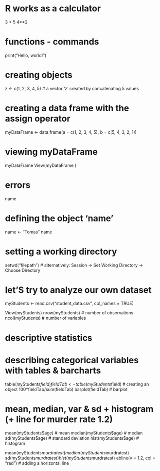 # R works as a calculator
3 + 5
4**2

# functions - commands
print("Hello, world!")

# creating objects
z <- c(1, 2, 3, 4, 5) # a vector 'z' created by concatenating 5 values

# creating a data frame with the assign operator
myDataFrame <- data.frame(a = c(1, 2, 3, 4, 5), b = c(5, 4, 3, 2, 1))

# viewing myDataFrame 
myDataFrame 
View(myDataFrame )

# errors
name

# defining the object 'name'
name <- "Tomas"
name

# setting a working directory
setwd("filepath")
# alternatively: Session -> Set Working Directory -> Choose Directory

# let'S try to analyze our own dataset
myStudents <- read.csv("student_data.csv", col_names = TRUE)

View(myStudents)
nrow(myStudents) # number of observations
ncol(myStudents) # number of variables

# descriptive statistics
# describing categorical variables with tables & barcharts
table(myStudents$field)
fieldTab <- table(myStudents$field) # creating an object
100*fieldTab/sum(fieldTab) 
barplot(fieldTab) # barplot

# mean, median, var & sd + histogram (+ line for murder rate 1.2)
mean(myStudents$age) # mean
median(myStudents$age) # median
sd(myStudents$age) # standard deviation
hist(myStudents$age) # histogram

mean(myStudents$murdratest)
median(myStudents$murdratest)
sd(myStudents$murdratest)
hist(myStudents$murdratest)
abline(v = 1.2, col = "red") # adding a horizontal line
